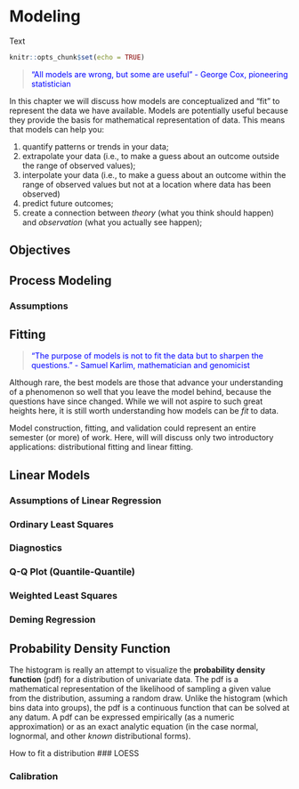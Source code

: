 # Modeling {#model}
Text
```r
knitr::opts_chunk$set(echo = TRUE)
```

> <span style="color: blue;"> "All models are wrong, but some are useful" - George Cox, pioneering statistician </span>

In this chapter we will discuss how models are conceptualized and "fit" to represent the data we have available. Models are potentially useful because they provide the basis for mathematical representation of data. This means that models can help you: 

  1. quantify patterns or trends in your data;
  2. extrapolate your data (i.e., to make a guess about an outcome outside the range of observed values);
  3. interpolate your data (i.e., to make a guess about an outcome within the range of observed values but not at a location where data has been observed)
  4. predict future outcomes;
  5. create a connection between *theory* (what you think should happen) and *observation* (what you actually see happen);




## Objectives

## Process Modeling

### Assumptions

## Fitting

> <span style="color: blue;"> "The purpose of models is not to fit the data but to sharpen the questions." - Samuel Karlim, mathematician and genomicist </span>

Although rare, the best models are those that advance your understanding of a phenomenon so well that you leave the model behind, because the questions have since changed. While we will not aspire to such great heights here, it is still worth understanding how models can be *fit* to data.  

Model construction, fitting, and validation could represent an entire semester (or more) of work.  Here, will will discuss only two introductory applications: distributional fitting and linear fitting.





## Linear Models

### Assumptions of Linear Regression

### Ordinary Least Squares

### Diagnostics

### Q-Q Plot (Quantile-Quantile) {#qqplot}

### Weighted Least Squares

### Deming Regression

## Probability Density Function {#pdf}  
The histogram is really an attempt to visualize the **probability density function** (pdf) for a distribution of univariate data.  The pdf is a mathematical representation of the likelihood of sampling a given value from the distribution, assuming a random draw.  Unlike the histogram (which bins data into groups), the pdf is a continuous function that can be solved at any datum.  A pdf can be expressed empirically (as a numeric approximation) or as an exact analytic equation (in the case normal, lognormal, and other *known* distributional forms).  

How to fit a distribution
### LOESS

### Calibration